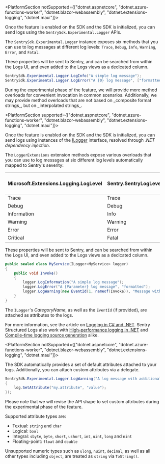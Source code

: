 <PlatformSection notSupported={["dotnet.aspnetcore", "dotnet.azure-functions-worker", "dotnet.blazor-webassembly", "dotnet.extensions-logging", "dotnet.maui"]}>

Once the feature is enabled on the SDK and the SDK is initialized, you can send logs using the `SentrySdk.Experimental.Logger` APIs.

The `SentrySdk.Experimental.Logger` instance exposes six methods that you can use to log messages at different log levels: `Trace`, `Debug`, `Info`, `Warning`, `Error`, and `Fatal`.

These properties will be sent to Sentry, and can be searched from within the Logs UI, and even added to the Logs views as a dedicated column.

```csharp
SentrySdk.Experimental.Logger.LogInfo("A simple log message");
SentrySdk.Experimental.Logger.LogError("A {0} log message", ["formatted"]);
```

<Alert title="Note">
During the experimental phase of the feature, we will provide more method overloads for convenient invocation in common scenarios.
Additionally, we may provide method overloads that are not based on _composite format strings_, but on _interpolated strings_.
</Alert>

</PlatformSection>

<PlatformSection supported={["dotnet.aspnetcore", "dotnet.azure-functions-worker", "dotnet.blazor-webassembly", "dotnet.extensions-logging", "dotnet.maui"]}>

Once the feature is enabled on the SDK and the SDK is initialized, you can send logs using instances of the [ILogger](https://learn.microsoft.com/dotnet/api/microsoft.extensions.logging.ilogger-1) interface,
resolved through _.NET dependency injection_.

The `LoggerExtensions` extension methods expose various overloads that you can use to log messages at six different log levels automatically mapped to Sentry's severity:

| Microsoft.Extensions.Logging.LogLevel | Sentry.SentryLogLevel | Sentry Logs UI Severity |
| --- | --- | --- |
| Trace | Trace | TRACE |
| Debug | Debug | DEBUG |
| Information | Info | INFO |
| Warning | Warning | WARN |
| Error | Error | ERROR |
| Critical | Fatal | FATAL |

These properties will be sent to Sentry, and can be searched from within the Logs UI, and even added to the Logs views as a dedicated column.

```csharp
public sealed class MyService(ILogger<MyService> logger)
{
    public void Invoke()
    {
        logger.LogInformation("A simple log message");
        logger.LogError("A {Parameter} log message", "formatted");
        logger.LogWarning(new EventId(1, nameof(Invoke)), "Message with EventId");
    }
}
```

The `ILogger`'s _CategoryName_, as well as the `EventId` (if provided), are attached as attributes to the logs.

For more information, see the article on [Logging in C# and .NET](https://learn.microsoft.com//dotnet/core/extensions/logging).
Sentry Structured Logs also work with [High-performance logging in .NET](https://learn.microsoft.com/dotnet/core/extensions/high-performance-logging) and [Compile-time logging source generation](https://learn.microsoft.com/dotnet/core/extensions/logger-message-generator) alike.

</PlatformSection>

<PlatformSection notSupported={["dotnet.aspnetcore", "dotnet.azure-functions-worker", "dotnet.blazor-webassembly", "dotnet.extensions-logging", "dotnet.maui"]}>

The SDK automatically provides a set of default attributes attached to your logs.
Additionally, you can attach custom attributes via a delegate.

```csharp
SentrySdk.Experimental.Logger.LogWarning("A log message with additional attributes.", [], static log =>
{
    log.SetAttribute("my.attribute", "value");
});
```

<Alert title="Note">
Please note that we will revise the API shape to set custom attributes during the experimental phase of the feature.
</Alert>

Supported attribute types are:
- Textual: `string` and `char`
- Logical: `bool`
- Integral: `sbyte`, `byte`, `short`, `ushort`, `int`, `uint`, `long` and `nint`
- Floating-point: `float` and `double`

Unsupported numeric types such as `ulong`, `nuint`, `decimal`, as well as all other types including `object`, are treated as `string` via `ToString()`.

</PlatformSection>
